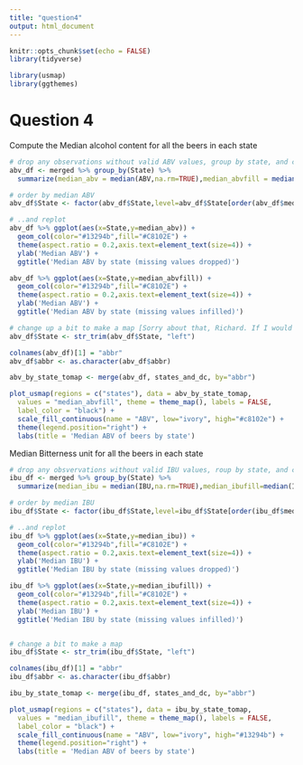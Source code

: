 ```yaml
---
title: "question4"
output: html_document
---
```


```r
knitr::opts_chunk$set(echo = FALSE)
library(tidyverse)

library(usmap)
library(ggthemes)

```

# Question 4
Compute the Median alcohol content for all the beers in each state
```r
# drop any observations without valid ABV values, group by state, and compute the median
abv_df <- merged %>% group_by(State) %>% 
  summarize(median_abv = median(ABV,na.rm=TRUE),median_abvfill = median(ABVfill)) 

# order by median ABV
abv_df$State <- factor(abv_df$State,level=abv_df$State[order(abv_df$median_abvfill,decreasing=TRUE)])

# ..and replot
abv_df %>% ggplot(aes(x=State,y=median_abv)) + 
  geom_col(color="#13294b",fill="#C8102E") + 
  theme(aspect.ratio = 0.2,axis.text=element_text(size=4)) +
  ylab('Median ABV') + 
  ggtitle('Median ABV by state (missing values dropped)')

abv_df %>% ggplot(aes(x=State,y=median_abvfill)) + 
  geom_col(color="#13294b",fill="#C8102E") + 
  theme(aspect.ratio = 0.2,axis.text=element_text(size=4)) +
  ylab('Median ABV') + 
  ggtitle('Median ABV by state (missing values infilled)')

# change up a bit to make a map [Sorry about that, Richard. If I would have been thinking a little more strategically, I would have set up the mapping bits to be a little more user friendly. - Steve]
abv_df$State <- str_trim(abv_df$State, "left")

colnames(abv_df)[1] = "abbr"
abv_df$abbr <- as.character(abv_df$abbr)

abv_by_state_tomap <- merge(abv_df, states_and_dc, by="abbr")

plot_usmap(regions = c("states"), data = abv_by_state_tomap,
  values = "median_abvfill", theme = theme_map(), labels = FALSE,
  label_color = "black") +
  scale_fill_continuous(name = "ABV", low="ivory", high="#c8102e") +
  theme(legend.position="right") +
  labs(title = 'Median ABV of beers by state')

```

Median Bitterness unit for all the beers in each state
```r
# drop any obsvervations without valid IBU values, roup by state, and compute the median
ibu_df <- merged %>% group_by(State) %>% 
  summarize(median_ibu = median(IBU,na.rm=TRUE),median_ibufill=median(IBUfill)) 

# order by median IBU
ibu_df$State <- factor(ibu_df$State,level=ibu_df$State[order(ibu_df$median_ibufill,decreasing=TRUE)])

# ..and replot
ibu_df %>% ggplot(aes(x=State,y=median_ibu)) +
  geom_col(color="#13294b",fill="#C8102E") + 
  theme(aspect.ratio = 0.2,axis.text=element_text(size=4)) +
  ylab('Median IBU') + 
  ggtitle('Median IBU by state (missing values dropped)')

ibu_df %>% ggplot(aes(x=State,y=median_ibufill)) +
  geom_col(color="#13294b",fill="#C8102E") + 
  theme(aspect.ratio = 0.2,axis.text=element_text(size=4)) +
  ylab('Median IBU') + 
  ggtitle('Median IBU by state (missing values infilled)')


# change a bit to make a map
ibu_df$State <- str_trim(ibu_df$State, "left")

colnames(ibu_df)[1] = "abbr"
ibu_df$abbr <- as.character(ibu_df$abbr)

ibu_by_state_tomap <- merge(ibu_df, states_and_dc, by="abbr")

plot_usmap(regions = c("states"), data = ibu_by_state_tomap,
  values = "median_ibufill", theme = theme_map(), labels = FALSE,
  label_color = "black") +
  scale_fill_continuous(name = "ABV", low="ivory", high="#13294b") +
  theme(legend.position="right") +
  labs(title = 'Median ABV of beers by state')
```
























